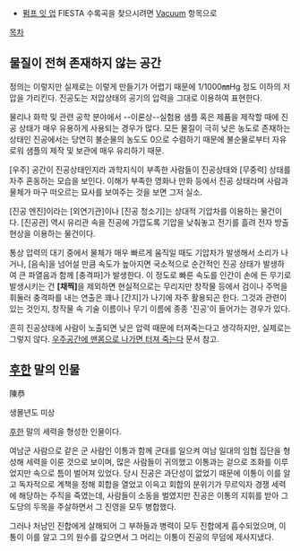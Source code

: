 * [[펌프 잇 업]] FIESTA 수록곡을 찾으시려면 [[Vacuum]] 항목으로

[[목차]]
== 물질이 전혀 존재하지 않는 공간 ==
정의는 이렇지만 실제로는 이렇게 만들기가 어렵기 때문에 1/1000㎜Hg 정도 이하의 저압을 가리킨다. 진공도는 저압상태의 공기의 압력을 그대로 이용하여 표현한다.

물리나 화학 및 관련 공학 분야에서 --이론상--실험용 샘플 혹은 제품을 제작할 때에 진공 상태가 매우 유용하게 사용되는 경우가 많다. 모든 물질이 극히 낮은 농도로 존재하는 상태인 진공에서는 당연히 불순물의 농도도 0으로 수렴하기 때문에 불순물로부터 자유로워 샘플의 제작 및 보관에 매우 유리하기 때문.

[우주] 공간이 진공상태인지라 과학지식이 부족한 사람들이 진공상태와 [무중력] 상태를 자주 혼동하는 모습을 보인다. 이해가 부족한 영화나 만화 등에서 진공 상태라며 사람과 물체가 마구 떠오르는 묘사를 보여주는 것을 보면 그저 실소.

[진공 엔진]이라는 [외연기관]이나 [진공 청소기]는 상대적 기압차를 이용하는 물건이다. [진공관] 역시 유리관 속을 진공에 가깝도록 기압을 낮춰놓고 전기를 흘려 전자 방출 현상을 이용하는 물건이다.

통상 압력의 대기 중에서 물체가 매우 빠르게 움직일 때도 기압차가 발생해서 소리가 나거나, [음속]을 넘어설 만큼 속도가 높아지면 국소적으로 순간적인 진공 상태가 발생하여 큰 파열음과 함께 [충격파]가 발생한다. 이 정도로 빠른 속도를 인간이 손에 든 무기로 발생시키는 건 '''[채찍]'''을 제외하면 현실적으로는 무리지만 창작물 등에서 검이나 주먹을 휘둘러 충격파를 내는 연출은 꽤나 [간지]가 나기에 자주 활용되곤 한다. 그것과 관련이 있는 것인지, 창작물 속 기술 이름이나 무기 이름에 종종 '진공'이 들어가는 경우가 있다.

흔히 진공상태에 사람이 노출되면 낮은 압력 때문에 터져죽는다고 생각하지만, 실제로는 그렇지 않다. [[우주공간에 맨몸으로 나가면 터져 죽는다]] 문서 참고.
== [[후한]] 말의 인물 ==
陳恭

생몰년도 미상

[[후한]] 말의 세력을 형성한 인물이다.

여남군 사람으로 같은 군 사람인 이통과 함께 군대를 일으켜 여남 일대의 임협 집단을 형성해 세력을 이룬 것으로 보이며, 많은 사람들이 귀의했고 이통과는 겉으로 조화를 이루었지만 속으로 틈이 벌어져 있었다. 당시 진공은 과단성이 없었기 때문에 이통이 이를 알고 독자적으로 계책을 정해 회합을 열었고 이윽고 회합의 분위기가 무르익자 경쟁 세력에 해당하는 주직을 죽였는데, 사람들이 소동을 벌였지만 진공은 이통의 지휘를 받아 그 도당의 두목을 주살하면서 그 진영을 모두 병합했다.

그러나 처남인 진합에게 살해되어 그 부하들과 병력이 모두 진합에게 흡수되었으며, 이통이 이를 알고 그의 원수를 갚으면서 그 머리는 이통이 진공의 무덤에 제사지냈다.
